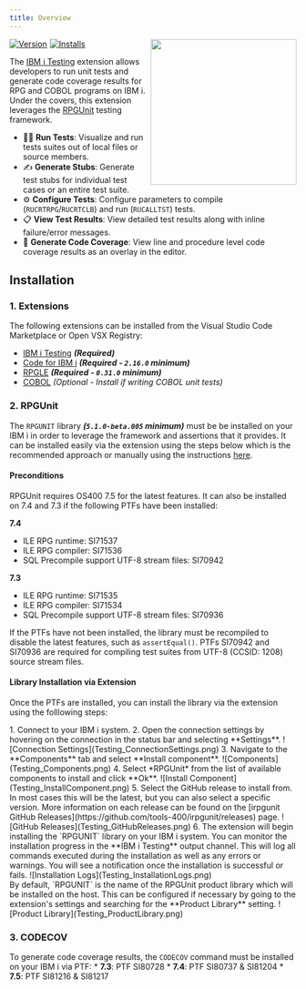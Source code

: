 ---
title: Overview
---


<img src="https://github.com/IBM/vscode-ibmi-testing/blob/main/icon.png?raw=true" align="right" width="256" height="256" />

<div style="display: flex; gap: 5px; align-items: center;">
  <a href="https://marketplace.visualstudio.com/items?itemName=IBM.vscode-ibmi-testing">
    <img src="https://img.shields.io/visual-studio-marketplace/v/IBM.vscode-ibmi-testing" alt="Version"/>
  </a>
  <a href="https://marketplace.visualstudio.com/items?itemName=IBM.vscode-ibmi-testing">
    <img src="https://img.shields.io/visual-studio-marketplace/i/IBM.vscode-ibmi-testing" alt="Installs"/>
  </a>
</div>

The [IBM i Testing](https://marketplace.visualstudio.com/items?itemName=IBM.vscode-ibmi-testing) extension allows developers to run unit tests and generate code coverage results for RPG and COBOL programs on IBM i. Under the covers, this extension leverages the [RPGUnit](https://irpgunit.sourceforge.io/help) testing framework.

* 👨‍💻 **Run Tests**: Visualize and run tests suites out of local files or source members.
* ✍️ **Generate Stubs**: Generate test stubs for individual test cases or an entire test suite.
* ⚙️ **Configure Tests**: Configure parameters to compile (`RUCRTRPG`/`RUCRTCLB`) and run (`RUCALLTST`) tests.
* 📋 **View Test Results**: View detailed test results along with inline failure/error messages.
* 🎯 **Generate Code Coverage**: View line and procedure level code coverage results as an overlay in the editor.

## Installation

### 1. Extensions

The following extensions can be installed from the Visual Studio Code Marketplace or Open VSX Registry:
  * [IBM i Testing](https://marketplace.visualstudio.com/items?itemName=IBM.vscode-ibmi-testing) ***(Required)***
  * [Code for IBM i](https://marketplace.visualstudio.com/items?itemName=HalcyonTechLtd.code-for-ibmi) ***(Required - `2.16.0` minimum)***
  * [RPGLE](https://marketplace.visualstudio.com/items?itemName=HalcyonTechLtd.vscode-rpgle) ***(Required - `0.31.0` minimum)***
  * [COBOL](https://marketplace.visualstudio.com/items?itemName=bitlang.cobol) *(Optional - Install if writing COBOL unit tests)*

### 2. RPGUnit

The `RPGUNIT` library ***(`5.1.0-beta.005` minimum)*** must be be installed on your IBM i in order to leverage the framework and assertions that it provides. It can be installed easily via the extension using the steps below which is the recommended approach or manually using the instructions [here](https://irpgunit.sourceforge.io/help/).

#### Preconditions
RPGUnit requires OS400 7.5 for the latest features. It can also be installed on 7.4 and 7.3 if the following PTFs have been installed:

**7.4**
* ILE RPG runtime: SI71537
* ILE RPG compiler: SI71536
* SQL Precompile support UTF-8 stream files: SI70942

**7.3**
* ILE RPG runtime: SI71535
* ILE RPG compiler: SI71534
* SQL Precompile support UTF-8 stream files: SI70936

If the PTFs have not been installed, the library must be recompiled to disable the latest features, such as `assertEqual()`. PTFs SI70942 and SI70936 are required for compiling test suites from UTF-8 (CCSID: 1208) source stream files.

#### Library Installation via Extension

Once the PTFs are installed, you can install the library via the extension using the folllowing steps:

<Steps>
  1. Connect to your IBM i system.
  2. Open the connection settings by hovering on the connection in the status bar and selecting **Settings**.
    ![Connection Settings](Testing_ConnectionSettings.png)
  3. Navigate to the **Components** tab and select **Install component**.
    ![Components](Testing_Components.png)
  4. Select *RPGUnit* from the list of available components to install and click **Ok**.
    ![Install Component](Testing_InstallComponent.png)
  5. Select the GitHub release to install from. In most cases this will be the latest, but you can also select a specific version. More information on each release can be found on the [irpgunit GitHub Releases](https://github.com/tools-400/irpgunit/releases) page.
    ![GitHub Releases](Testing_GitHubReleases.png)
  6. The extension will begin installing the `RPGUNIT` library on your IBM i system. You can monitor the installation progress in the **IBM i Testing** output channel. This will log all commands executed during the installation as well as any errors or warnings. You will see a notification once the installation is successful or fails.
    ![Installation Logs](Testing_InstallationLogs.png)
</Steps>

<Aside type="note">
  By default, `RPGUNIT` is the name of the RPGUnit product library which will be installed on the host. This can be configured if necessary by going to the extension's settings and searching for the **Product Library** setting.
  ![Product Library](Testing_ProductLibrary.png)
</Aside>

### 3. CODECOV

To generate code coverage results, the `CODECOV` command must be installed on your IBM i via PTF:
    * **7.3**: PTF SI80728
    * **7.4**: PTF SI80737 & SI81204
    * **7.5**: PTF SI81216 & SI81217